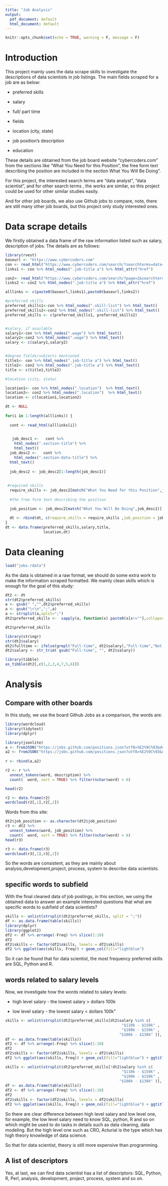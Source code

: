 ```yaml
---
title: "Job Analysis"
output:
  pdf_document: default
  html_document: default
---
```


```r
knitr::opts_chunk$set(echo = TRUE, warning = F, message = F)
```



# Introduction

This project mainly uses the data scrape skills to investigate the descriptions of data scientists in job listings. The main fields scraped for a job are as below:


  - preferred skills
  
  - salary
  
  - full/ part time
  
  - fields
  
  - location (city, state)
  
  - job position's description
  
  - education 


These details are obtained from  the job board website "cybercoders.com" from the sections like  "What You Need for this Position", the free form text describing the position are included in the section What You Will Be Doing".

For this project, the interested search terms are "data analyst", "data scientist", and for other search terms , the works are similar, so this project could be used for other similar studies easily.

And for other job boards, we also use Github jobs to compare, note, there are still many other job boards, but this project only study interested ones.
 
# Data scrape details

We firstly obtained a data frame of the raw information listed such as salary, description of jobs.  The details are as follows:

```r
library(rvest)
baseurl <- "https://www.cybercoders.com"
con <- read_html("https://www.cybercoders.com/search/?searchterms=data+analyst")
links1 <- con %>% html_nodes(".job-title a") %>% html_attr("href")

con2<- read_html("https://www.cybercoders.com/search/?page=2&searchterms=data%20analyst")
links2 <- con2 %>% html_nodes(".job-title a") %>% html_attr("href")

alllinks <- c(paste0(baseurl,links1),paste0(baseurl,links2))

#preferred skills
preferred_skills1<-con %>% html_nodes(".skill-list") %>% html_text()
preferred_skills2<-con2 %>% html_nodes(".skill-list") %>% html_text()
preferred_skills <- c(preferred_skills1, preferred_skills2)


#salary, if available
salary1<-con %>% html_nodes(".wage") %>% html_text()
salary2<-con2 %>% html_nodes(".wage") %>% html_text()
salary <- c(salary1,salary2)


#degree fields/subjects mentioned
title1<- con %>% html_nodes(".job-title a") %>% html_text()
title2<- con2 %>% html_nodes(".job-title a") %>% html_text()
title <- c(title1,title2)

#location (city, state)

location1<- con %>% html_nodes(".location")  %>% html_text()
location2<- con2 %>% html_nodes(".location")  %>% html_text()
location <- c(location1,location2)

dt <- NULL
  
for(i in 1:length(alllinks)) {
  
  cont <- read_html(alllinks[i])
 

   job_desc1 <-   cont %>%
    html_nodes(".section-title") %>%
    html_text()
  job_desc2 <-   cont %>%
    html_nodes(".section-data-title") %>%
  html_text()
  
  job_desc2 <- job_desc2[1:length(job_desc1)]
  
  
 #required skills
  require_skills <- job_desc2[match("What You Need for this Position",job_desc1)]
  
  #the free form text describing the position

  job_position <- job_desc2[match("What You Will Be Doing",job_desc1)]
  
  dt <- rbind(dt, c(require_skills = require_skills ,job_position = job_position))
}
dt <- data.frame(preferred_skills,salary,title,
                 location,dt)
```



# Data cleaning

```r
load("jobs.rdata")
```


As the data is obtained in a raw format, we should do some extra work to make the information scraped formatted. We mainly clean skills which is enough for the goal of this study:

```r
dt2 <- dt
str(dt2$preferred_skills)
a <- gsub(" ","",dt2$preferred_skills)
a <- gsub("\r\n",";",a)
a <- strsplit(a,split=";") 
dt2$preferred_skills <-  sapply(a, function(x) paste0(x[x!=""],collapse = ";"))

```

```r
dt2$preferred_skills
```


```r
library(stringr)
str(dt2$salary)
dt2$fulltime <- ifelse(grepl("Full-time", dt2$salary),"Full-time","Not or Don't know")
dt2$salary <- str_trim( gsub("Full-time", "", dt2$salary))
```



```r
library(tibble)
as_tibble(dt2[,c(1,2,3,4,7,5,6)])
```


# Analysis

## Compare with other boards 

In this study, we use the board Github Jobs as a comparison, the words are:


```r
library(wordcloud)
library(tidytext)
library(dplyr)
```

```r
library(jsonlite)
a <- fromJSON("https://jobs.github.com/positions.json?utf8=%E2%9C%93&description=data+analyst&location=")
a2 <- fromJSON("https://jobs.github.com/positions.json?utf8=%E2%9C%93&description=data+scientist&location=")
 
r <- rbind(a,a2)


```

```r
r2 <- r %>%
  unnest_tokens(word, description) %>%
  count(  word, sort = TRUE) %>% filter(nchar(word) > 6)

head(r2)

r2 <- data.frame(r2)
wordcloud(r2[,1],r2[,2])
```


Words from this site:

```r
dt2$job_position <- as.character(dt2$job_position)
r3 <- dt2 %>%
  unnest_tokens(word, job_position) %>%
  count(  word, sort = TRUE) %>% filter(nchar(word) > 6)
head(r3)

r3 <- data.frame(r3)
wordcloud(r3[,1],r3[,2])
```


So the words are consistent, as they are mainly about analysis,development,project, process, system to describe data scientists.


## specific words to subfield

With the final cleaned data of job postings, in this section, we  using the obtained data to answer an example interested questions that what are specific words to subfield of data scientists?

```r
skills <- unlist(strsplit(dt2$preferred_skills, split = ";"))
df <- as.data.frame(table(skills))
library(dplyr)
library(ggplot2)
df2 <- df %>% arrange(-Freq) %>% slice(1:10)
df2
df2$skills <- factor(df2$skills, levels = df2$skills)
df2 %>% ggplot(aes(skills, Freq)) + geom_col(fill="lightblue") 
```

So it can be found that for data scientist, the most frequency preferred skills are SQL, Python and R.

## words related to salary levels

Now, we investigate how the words related to salary levels:

- high level salary -  the lowest salary > dollars 100k

- low level salary -  the lowest salary < dollars 100k" 

```r
skills <- unlist(strsplit(dt2$preferred_skills[dt2$salary %in% c(
                                                    "$110k - $150k" ,
                                                    "$100k - $150k" ,
                                                   "$100k - $130k" )], split = ";"))
df <- as.data.frame(table(skills))
df2 <- df %>% arrange(-Freq) %>% slice(1:10)
df2
df2$skills <- factor(df2$skills, levels = df2$skills)
df2 %>% ggplot(aes(skills, Freq)) + geom_col(fill="lightblue") + ggtitle("High level salary - lowest salary > dollars 100k") 
```

```r
skills <- unlist(strsplit(dt2$preferred_skills[!dt2$salary %in% c(
                                                    "$110k - $150k" ,
                                                    "$100k - $150k" ,
                                                   "$100k - $130k" )], split = ";"))
df <- as.data.frame(table(skills))
df2 <- df %>% arrange(-Freq) %>% slice(1:10)
df2
df2$skills <- factor(df2$skills, levels = df2$skills)
df2 %>% ggplot(aes(skills, Freq)) + geom_col(fill="lightblue") + ggtitle("Low level salary - lowest salary > dollars 100k") 
```

So there are clear difference between high level salary and low level one, for example, the low level salary need to know SQL, python, R and so on which might be used to do tasks in details such as data cleaning, data modeling. But the high level one such as CRO, Acturial is the type which has high theory knowledge of data science.

So that for data scientist, theory is still more expensive than programming.

## A list of descriptors

Yes, at last, we can find data scientist has a list of descriptors: SQL, Python, R, Perl, analysis, development, project, process, system and so on.




